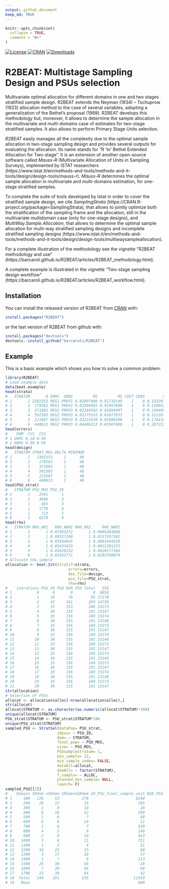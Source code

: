 ---
output: github_document
keep_md: TRUE
---

<!-- README.md is generated from README.Rmd. Please edit README.Rmd file -->

```{r, echo = FALSE}
knitr::opts_chunk$set(
  collapse = TRUE,
  comment = "#>"
)
```

[![License](http://img.shields.io/badge/license-GPL%20%28%3E=%202%29-brightgreen.svg?style=flat)](http://www.gnu.org/licenses/gpl-3.0.html)
[![CRAN](http://www.r-pkg.org/badges/version/R2BEAT)](https://cran.r-project.org/package=R2BEAT)
[![Downloads](http://cranlogs.r-pkg.org/badges/R2BEAT?color=brightgreen)](http://www.r-pkg.org/pkg/R2BEAT)


# R2BEAT: Multistage Sampling Design and PSUs selection

Multivariate optimal allocation for different domains in one and two stages stratified sample design. R2BEAT extends the Neyman (1934) – Tschuprow (1923) allocation method to the case of several variables, adopting a generalization of the Bethel’s proposal (1989). R2BEAT develops this methodology but, moreover, it allows to determine the sample allocation in the multivariate and multi-domains case of estimates for two-stage stratified samples. It also allows to perform Primary Stage Units selection.

*R2BEAT* easily manages all the complexity due to the optimal sample allocation in two-stage sampling design and provides several outputs for evaluating the allocation.
Its name stands for "R 'to' Bethel Extended Allocation for Two-stage". 
It is an extension of another open-source software called *Mauss-R* (Multivariate Allocation of Units in Sampling Surveys), implemented by ISTAT  researchers (https://www.istat.it/en/methods-and-tools/methods-and-it-tools/design/design-tools/mauss-r). *Mauss-R* determines the optimal sample allocation in multivariate and multi-domains estimation, for one-stage stratified samples. 

To complete the suite of tools developed by Istat in order to cover the stratified sample design, we cite *SamplingStrata* (https://CRAN.R-project.org/package=SamplingStrata), that allows to jointly optimize both the stratification of the sampling frame and the allocation, still in the multivariate multidomain case (only for one-stage designs), and *MultiWay.Sample.Allocation*, that allows to determine the optimal sample allocation for multi-way stratified sampling designs and incomplete stratified sampling designs (https://www.istat.it/en/methods-and-tools/methods-and-it-tools/design/design-tools/multiwaysampleallocation).

For a complete illustration of the methodology see the vignette "R2BEAT methodology and use" (https://barcaroli.github.io/R2BEAT/articles/R2BEAT_methodology.html). 

A complete example is illustrated in the vignette "Two-stage sampling design workflow" (https://barcaroli.github.io/R2BEAT/articles/R2BEAT_workflow.html). 


## Installation

You can install the released version of R2BEAT from [CRAN](https://CRAN.R-project.org) with:

``` {r, eval=FALSE, echo=TRUE}
install.packages("R2BEAT")
```

or the last version of R2BEAT from github with:
``` {r, eval=FALSE, echo=TRUE}
install.packages("devtools")
devtools::install_github("barcaroli/R2BEAT")
```

## Example

This is a basic example which shows you how to solve a common problem:

```{r, eval=FALSE, echo=TRUE}
library(R2BEAT)
# Load example data
data(beat.example)
head(strata)
#   STRATUM       N DOM1  DOM2         M1         M2 COST CENS        S1        S2
# 1       1 2302353 REG1 PROV1 0.02097409 0.01732549    1    0 0.1432975 0.1304811
# 2       2  179562 REG1 PROV2 0.02304681 0.01997698    1    0 0.1500522 0.1399210
# 3       3  371802 REG2 PROV3 0.02284502 0.01894097    1    0 0.1494093 0.1363166
# 4       4  592303 REG2 PROV3 0.02375591 0.01077033    1    0 0.1522878 0.1032198
# 5       5  221687 REG2 PROV3 0.03215470 0.01088398    1    0 0.1764108 0.1037570
# 6       6  440613 REG2 PROV3 0.04496313 0.01967690    1    0 0.2072232 0.1388874
head(errors)
#    DOM  CV1  CV2
# 1 DOM1 0.10 0.99
# 2 DOM2 0.99 0.99
head(design)
#   STRATUM STRAT_MOS DELTA MINIMUM
# 1       1   2302353     1      48
# 2       2    179562     1      48
# 3       3    371802     1      48
# 4       4    592303     1      48
# 5       5    221687     1      48
# 6       6    440613     1      48
head(PSU_strat)
#   STRATUM PSU_MOS PSU_ID
# 1       1    2591      1
# 2       1    3808      2
# 3       1     465      3
# 4       1    1778      4
# 5       1     713      5
# 6       1    6378      6
head(rho)
#   STRATUM RHO_AR1   RHO_NAR1 RHO_AR2     RHO_NAR2
# 1       1       1 0.07563272       1 0.0005484989
# 2       2       1 0.08327200       1 0.0157297282
# 3       3       1 0.03444641       1 0.0001944330
# 4       4       1 0.05433433       1 0.0021201253
# 5       5       1 0.03926152       1 0.0020177360
# 6       6       1 0.02452771       1 0.0293768074
# Allocate the sample
allocation <- beat.2st(stratif=strata, 
                            errors=errors,
                            des_file=design, 
                            psu_file=PSU_strat,
                            rho=rho)
#    iterations PSU_SR PSU NSR PSU Total   SSU
# 1           0      0       0         0  6858
# 2           1     16      79        95 17170
# 3           2     42     161       203 14736
# 4           3     33     153       186 15273
# 5           4     36     155       191 15147
# 6           5     33     156       189 15274
# 7           6     36     155       191 15146
# 8           7     33     156       189 15273
# 9           8     36     155       191 15147
# 10          9     33     156       189 15274
# 11         10     36     155       191 15146
# 12         11     33     156       189 15273
# 13         12     36     155       191 15147
# 14         13     33     156       189 15274
# 15         14     36     155       191 15146
# 16         15     33     156       189 15273
# 17         16     36     155       191 15147
# 18         17     33     156       189 15274
# 19         18     36     155       191 15146
# 20         19     33     156       189 15273
# 21         20     36     155       191 15147
str(allocation)
# Selection of PSUs
allocat <- allocation$alloc[-nrow(allocation$alloc),]
str(allocat)
allocat$STRATUM <- as.character(as.numeric(allocat$STRATUM)*100)
unique(allocat$STRATUM)
PSU_strat$STRATUM <- PSU_strat$STRATUM*100
unique(PSU_strat$STRATUM)
sampled_PSU <- StratSel(dataPop= PSU_strat,
                       idpsu= ~ PSU_ID,
                       dom= ~ STRATUM,
                       final_pop= ~ PSU_MOS,
                       size= ~ PSU_MOS,
                       PSUsamplestratum= 1,
                       min_sample= 12,
                       min_sample_index= FALSE,
                       dataAll=allocat,
                       domAll= ~ factor(STRATUM),
                       f_sample= ~ ALLOC,
                       planned_min_sample= NULL,
                       launch= F)
sampled_PSU[[2]]
#    Domain SRdom nSRdom SRdom+nSRdom SR_PSU_final_sample_unit NSR_PSU_final_sample_unit
# 1     100   126     53          179                     8240                       660
# 2     200    20     15           35                      305                        99
# 3     300     2      8           10                       28                        37
# 4     400     6     16           22                      199                       288
# 5     500     1      6            7                       68                       203
# 6     600     6      8           14                       11                        81
# 7     700     1      6            7                      939                       381
# 8     800     4      5            9                      140                       473
# 9     900     2      8           10                      423                       498
# 10   1000     3      8           11                      751                       186
# 11   1100     1      3            4                       51                        97
# 12   1200    10     23           33                       88                       192
# 13   1300     3     17           20                       37                        70
# 14   1400     1      7            8                      113                       104
# 15   1500    26     30           56                       26                        70
# 16   1600     7     39           46                       98                        59
# 17   1700    25     39           64                       42                        95
# 18  Total   244    291          535                    11559                      3593
# 19   Mean                                                680                       211
```

